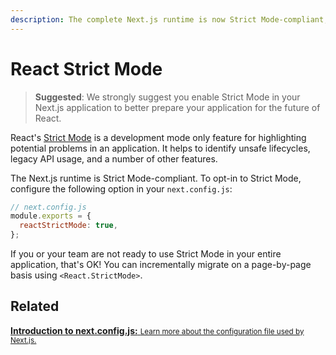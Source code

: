 ```yaml
---
description: The complete Next.js runtime is now Strict Mode-compliant, learn how to opt-in
---
```


# React Strict Mode

> **Suggested**: We strongly suggest you enable Strict Mode in your Next.js application to better prepare your application for the future of React.

React's [Strict Mode](https://reactjs.org/docs/strict-mode.html) is a development mode only feature for highlighting potential problems in an application. It helps to identify unsafe lifecycles, legacy API usage, and a number of other features.

The Next.js runtime is Strict Mode-compliant. To opt-in to Strict Mode, configure the following option in your `next.config.js`:

```js
// next.config.js
module.exports = {
  reactStrictMode: true,
};
```

If you or your team are not ready to use Strict Mode in your entire application, that's OK! You can incrementally migrate on a page-by-page basis using `<React.StrictMode>`.

## Related

<div className="card">
  <a href="/docs/api-reference/next.config.js/introduction.md">
    <b>Introduction to next.config.js:</b>
    <small>Learn more about the configuration file used by Next.js.</small>
  </a>
</div>


